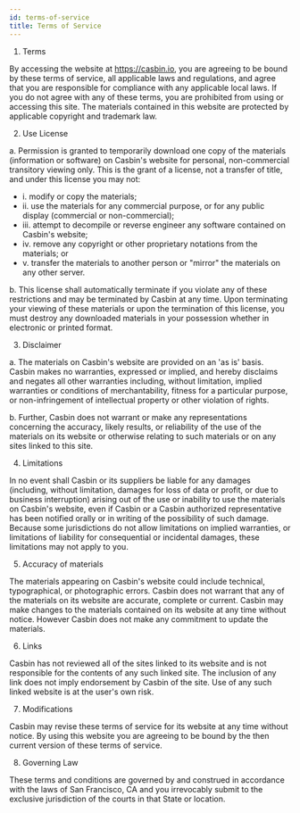 ```yaml
---
id: terms-of-service
title: Terms of Service
---
```


1. Terms

By accessing the website at https://casbin.io, you are agreeing to be bound by these terms of service, all applicable laws and regulations, and agree that you are responsible for compliance with any applicable local laws. If you do not agree with any of these terms, you are prohibited from using or accessing this site. The materials contained in this website are protected by applicable copyright and trademark law.

2. Use License

a. Permission is granted to temporarily download one copy of the materials (information or software) on Casbin's website for personal, non-commercial transitory viewing only. This is the grant of a license, not a transfer of title, and under this license you may not:

- i. modify or copy the materials;
- ii. use the materials for any commercial purpose, or for any public display (commercial or non-commercial);
- iii. attempt to decompile or reverse engineer any software contained on Casbin's website;
- iv. remove any copyright or other proprietary notations from the materials; or
- v. transfer the materials to another person or "mirror" the materials on any other server.

b. This license shall automatically terminate if you violate any of these restrictions and may be terminated by Casbin at any time. Upon terminating your viewing of these materials or upon the termination of this license, you must destroy any downloaded materials in your possession whether in electronic or printed format.

3. Disclaimer

a. The materials on Casbin's website are provided on an 'as is' basis. Casbin makes no warranties, expressed or implied, and hereby disclaims and negates all other warranties including, without limitation, implied warranties or conditions of merchantability, fitness for a particular purpose, or non-infringement of intellectual property or other violation of rights.

b. Further, Casbin does not warrant or make any representations concerning the accuracy, likely results, or reliability of the use of the materials on its website or otherwise relating to such materials or on any sites linked to this site.

4. Limitations

In no event shall Casbin or its suppliers be liable for any damages (including, without limitation, damages for loss of data or profit, or due to business interruption) arising out of the use or inability to use the materials on Casbin's website, even if Casbin or a Casbin authorized representative has been notified orally or in writing of the possibility of such damage. Because some jurisdictions do not allow limitations on implied warranties, or limitations of liability for consequential or incidental damages, these limitations may not apply to you.

5. Accuracy of materials

The materials appearing on Casbin's website could include technical, typographical, or photographic errors. Casbin does not warrant that any of the materials on its website are accurate, complete or current. Casbin may make changes to the materials contained on its website at any time without notice. However Casbin does not make any commitment to update the materials.

6. Links

Casbin has not reviewed all of the sites linked to its website and is not responsible for the contents of any such linked site. The inclusion of any link does not imply endorsement by Casbin of the site. Use of any such linked website is at the user's own risk.

7. Modifications

Casbin may revise these terms of service for its website at any time without notice. By using this website you are agreeing to be bound by the then current version of these terms of service.

8. Governing Law

These terms and conditions are governed by and construed in accordance with the laws of San Francisco, CA and you irrevocably submit to the exclusive jurisdiction of the courts in that State or location.
